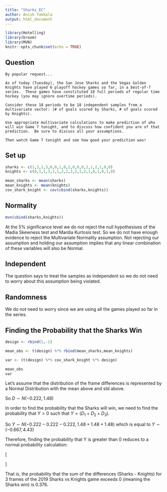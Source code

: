```yaml
---
title: "Sharks_EC"
author: Anish Yakkala
output: html_document
---
```


```r
library(Hotelling)
library(broom)
library(MVN)
knitr::opts_chunk$set(echo = TRUE)
```

## Question
```
By popular request...

As of today (Tuesday), the San Jose Sharks and the Vegas Golden Knights have played 6 playoff hockey games so far, in a best-of-7 series.  These games have constituted 18 full periods of regular time hockey (you may ignore overtime periods).  

Consider these 18 periods to be 18 independent samples from a multivariate vector: (# of goals scored by Sharks, # of goals scored by Knights).

Use appropriate multivariate calculations to make prediction of who will win Game 7 tonight, and to discuss how confident you are of that prediction.  Be sure to discuss all your assumptions.

Then watch Game 7 tonight and see how good your prediction was!
```
## Set up
```r
sharks <- c(1,3,1,3,0,0,1,0,2,0,0,0,2,1,2,1,0,0)
knights <- c(0,1,1,3,1,1,2,2,2,2,1,2,1,0,1,0,1,0) 

mean_sharks <- mean(sharks)
mean_knights <- mean(knights)
cov_shark_knight <- cov(cbind(sharks,knights))
```

## Normality
```r
mvn(cbind(sharks,knights))
```

At the 5% significance level we do not reject the null hypothesises of the Madia Skewness test and Mardia Kurtosis test. So we do not have enough evidence to reject the Multivariate Normality assumption. Not rejecting our assumption and holding our assumption implies that any linear combination of these variables will also be Normal.

## Independent

The question says to treat the samples as independent so we do not need to worry about this assumption being violated.

## Randomness

We do not need to worry since we are using all the games played so far in the series.

## Finding the Probability that the Sharks Win


```r
design <- rbind(1,-1)

mean_obs <- t(design) %*% rbind(mean_sharks,mean_knights)

var <- (t(design) %*% cov_shark_knight %*% design)

mean_obs
var
```

Let's assume that the distribution of the frame differences is represented by a Normal Distribution with the mean above and std above.

So $D \sim N(-0.222,1.48)$

In order to find the probability that the Sharks will win, we need to find the probability that $Y > 0$ such that $Y = (D_{1} + D_{2} + D_{3})$.

So $Y \sim N(-0.222 - 0.222 - 0.222,1.48 + 1.48 + 1.48)$ which is equal to $Y \sim (-0.667, 4.43)$

Therefore, finding the probability that Y is greater than 0 reduces to a normal probability calculation:

\[
\begin{split}
Y = (D_{1} + D_{2} + D_{3} > 0) & = P(Y > 0)\\
& = P\bigg(Z > \frac{0 - (-0.667)}{\sqrt{4.43}}\bigg)\\
& = P(Z> 0.317) = P(Z < -0.317) = 0.376
\end{split}
\]

That is, the probability that the sum of the differences (Sharks - Knights) for 3 frames of the 2019 Sharks vs Knights game exceeds 0 (meaning the Sharks win) is 0.376.
